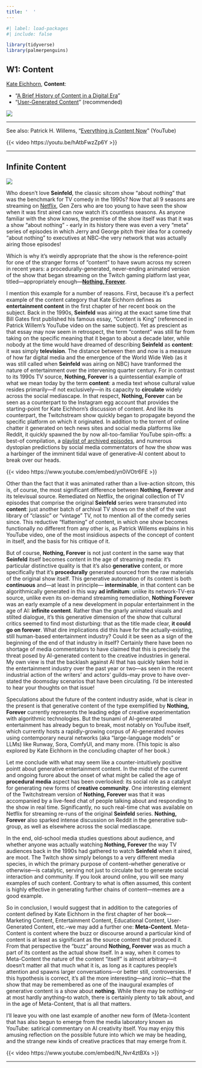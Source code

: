 ```yaml
---
title: '  '
---
```


```r
#| label: load-packages
#| include: false

library(tidyverse)
library(palmerpenguins)
```

## W1: Content

[Kate Eichhorn](https://emerson.edu/faculty-staff-directory/kate-eichhorn), **Content**:

-   "[A Brief History of Content in a Digital Era](pdf/eichhorn-content-ch1.pdf)"
-   "[User-Generated Content](pdf/eichhorn-content-ch2.pdf)" (recommended)

[![](img/egg.jpeg)](https://www.instagram.com/world_record_egg/)

***

See also: Patrick H. Willems, "[Everything is Content Now](https://youtu.be/hAtbFwzZp6Y)" (YouTube)

{{< video https://youtu.be/hAtbFwzZp6Y >}}

***

## Infinite Content

[![](img/seinfeld-netflix.jpg)](https://www.netflix.com/title/70153373)

Who doesn't love **Seinfeld**, the classic sitcom show "about nothing" that was the benchmark for TV comedy in the 1990s? Now that all 9 seasons are streaming on [Netflix](https://www.netflix.com/title/70153373), Gen Zers who are too young to have seen the show when it was first aired can now watch it's countless seasons. As anyone familiar with the show knows, the premise of the show itself was that it was a show "about nothing" - early in its history there was even a very "meta" series of episodes in which Jerry and George pitch their idea for a comedy "about nothing" to executives at NBC--the very network that was actually airing those episodes!

Which is why it's weirdly appropriate that the show is the reference-point for one of the stranger forms of "content" to have swum across my screen in recent years: a procedurally-generated, never-ending animated version of the show that began streaming on the Twitch gaming platform last year, titled---appropriately enough---[**Nothing, Forever**](https://www.twitch.tv/watchmeforever).

I mention this example for a number of reasons. First, because it's a perfect example of the content category that Kate Eichhorn defines as **entertainment content** in the first chapter of her recent book on the subject. Back in the 1990s, **Seinfeld** was airing at the exact same time that Bill Gates first published his famous essay, "Content is King" (referenced in Patrick Willem's YouTube video on the same subject). Yet as prescient as that essay may now seem in retrospect, the term "content" was still far from taking on the specific meaning that it began to about a decade later, while nobody at the time would have dreamed of describing **Seinfeld** as **content**: it was simply **television**. The distance between then and now is a measure of how far digital media and the emergence of the World Wide Web (as it was still called when **Seinfeld** was airing on NBC) have tranformed the nature of entertainment over the intervening quarter century. For in contrast to its 1990s TV source, **Nothing, Forever** is a quintessential example of what we mean today by the term **content**: a media text whose cultural value resides primarily---if not exclusively---in its capacity to **circulate** widely across the social mediascape. In that respect, **Nothing, Forever** can be seen as a counterpart to the Instagram egg account that provides the starting-point for Kate Eichhorn's discussion of content. And like its counterpart, the Twitchstream show quickly began to propagate beyond the specific platform on which it originated. In addition to the torrent of online chatter it generated on tech news sites and social media platforms like Reddit, it quickly spawned the by now all-too-familiar YouTube spin-offs: a best-of compilation, a [playlist of archived episodes](https://www.youtube.com/playlist?list=PLMWNMOWqRRvAiIIjXuxsxEpOXw3GV2b6G), and numerous dystopian predictions by social media commentators of how the show was a harbinger of the imminent tidal wave of generative-AI content about to break over our heads.

{{< video https://www.youtube.com/embed/yn0iVOtr6FE >}}

Other than the fact that it was animated rather than a live-action sitcom, this is, of course, the most significant difference between **Nothing, Forever** and its televisual source. Remediated on Netflix, the original collection of TV episodes that comprise the original **Seinfeld** series were transmuted into **content**: just another batch of archival TV shows on the shelf of the vast library of "classic" or "vintage" TV, not to mention all of the comedy series since. This reductive "flattening" of content, in which one show becomes functionally no different from any other is, as Patrick Willems explains in his YouTube video, one of the most insidious aspects of the concept of content in itself, and the basis for his critique of it.

But of course, **Nothing, Forever** is not just content in the same way that **Seinfeld** itself becomes content in the age of streaming media: it's particular distinctive quality is that it's also **generative** content, or more specifically that it's **procedurally** generated sourced from the raw materials of the original show itself. This generative automation of its content is both **continuous** and---at least in principle--- **interminable**, in that content can be algorithmically generated in this way **ad infinitum**: unlike its network-TV-era source, unlike even its on-demand streaming remediation, **Nothing Forever** was an early example of a new development in popular entertainment in the age of AI: **infinite content**. Rather than the gnarly animated visuals and stilted dialogue, it's this generative dimension of the show that cultural critics seemed to find most disturbing: that as the title made clear, **it could go on forever**. What dire implications did this have for the actually-existing, still human-based entertainment industry? Could it be seen as a sign of the beginning of the end of that industry in itself? Certainly there have been no shortage of media commentators to have claimed that this is precisely the threat posed by AI-generated content to the creative industries in general. My own view is that the backlash against AI that has quickly taken hold in the entertainment industry over the past year or two---as seen in the recent industrial action of the writers' and actors' guilds--may prove to have over-stated the doomsday scenarios that have been circulating. I'd be interested to hear your thoughts on that issue!

Speculations about the future of the content industry aside, what is clear in the present is that generative content of the type exemplified by **Nothing, Forever** currently represents the leading edge of creative experimentation with algorithmic technologies. But the tsunami of AI-generated entertainment has already begun to break, most notably on YouTube itself, which currently hosts a rapidly-growing corpus of AI-generated movies using contemporary neural networks (aka "large-language models" or LLMs) like Runway, Sora, ComfyUI, and many more. (This topic is also explored by Kate Eichhorn in the concluding chapter of her book.)

Let me conclude with what may seem like a counter-intuitively positive pointt about generative entertainment content. In the midst of the current and ongoing furore about the onset of what might be called the age of **procedural media** aspect has been overlooked: its social role as a catalyst for generating new forms of **creative community**. One interesting element of the Twitchstream version of **Nothing, Forever** was that it was accompanied by a live-feed chat of people talking about and responding to the show in real time. Significantly, no such real-time chat was available on Netflix for streaming re-runs of the original **Seinfeld** series. **Nothing, Forever** also sparked intense discussion on Reddit in the generative sub-group, as well as elsewhere across the social mediascape.

In the end, old-school media studies questions about audience, and whether anyone was actually watching **Nothing, Forever** the way TV audiences back in the 1990s had gathered to watch **Seinfeld** when it aired, are moot. The Twitch show simply belongs to a very different media species, in which the primary purpose of content--whether generative or otherwise---is catalytic, serving not just to circulate but to generate social interaction and community. If you look around online, you will see many examples of such content. Contrary to what is often assumed, this content is highly effective in generating further chains of content---memes are a good example.

So in conclusion, I would suggest that in addition to the categories of content defined by Kate Eichhorn in the first chapter of her book---Marketing Content, Entertainment Content, Educational Content, User-Generated Content, etc.--we may add a further one: **Meta-Content**. Meta-Content is content where the buzz or discourse around a particular kind of content is at least as significant as the source content that produced it. From that perspective the "buzz" around **Nothing, Forever** was as much a part of its content as the actual show itself. In a way, when it comes to Meta-Content the nature of the content "itself" is almost arbitrary---it doesn't matter all that much what it is, as long as it captures people's attention and spawns larger conversations---or better still, controversies. If this hypothesis is correct, it's all the more interesting---and ironic---that the show that may be remembered as one of the inaugural examples of generative content is a show about **nothing**. While there may be nothing--or at most hardly anything--to watch, there is certainly plenty to talk about, and in the age of Meta-Content, that is all that matters.

I'll leave you with one last example of another new form of (Meta-)content that has also begun to emerge from the media laboratory known as YouTube: satirical commentary on AI creativity itself. You may enjoy this amusing reflection on the possible future into which we may be heading, and the strange new kinds of creative practices that may emerge from it.

{{< video https://www.youtube.com/embed/N_Nvr4ztBXs >}}

------------------------------------------------------------------------
